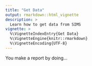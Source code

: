 ```yaml
---
title: "Get Data"
output: rmarkdown::html_vignette
description: >
  Learn how to get data from SIMS
vignette: >
  %\VignetteIndexEntry{Get Data}
  %\VignetteEngine{knitr::rmarkdown}
  %\VignetteEncoding{UTF-8}
---
```


You make a report by doing...
